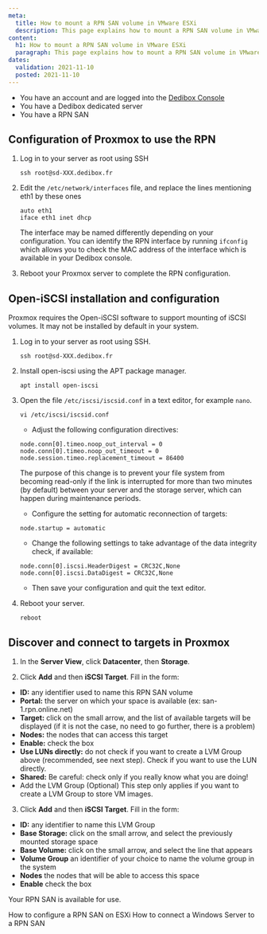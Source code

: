 ```yaml
---
meta:
  title: How to mount a RPN SAN volume in VMware ESXi
  description: This page explains how to mount a RPN SAN volume in VMware ESXi
content:
  h1: How to mount a RPN SAN volume in VMware ESXi
  paragraph: This page explains how to mount a RPN SAN volume in VMware ESXi
dates:
  validation: 2021-11-10
  posted: 2021-11-10
---
```


<Message type="requirement">

* You have an account and are logged into the [Dedibox Console](https://console.online.net)
* You have a Dedibox dedicated server
* You have a RPN SAN 

</Message>

## Configuration of Proxmox to use the RPN

1. Log in to your server as root using SSH
    ```
    ssh root@sd-XXX.dedibox.fr
    ```
2. Edit the `/etc/network/interfaces` file, and replace the lines mentioning eth1 by these ones
    ```
    auto eth1
    iface eth1 inet dhcp
    ```

    <Message type="tip">

    The interface may be named differently depending on your configuration. You can identify the RPN interface by running `ifconfig` which allows you to check the MAC address of the interface which is available in your Dedibox console.

    </Message>

3. Reboot your Proxmox server to complete the RPN configuration.


## Open-iSCSI installation and configuration

Proxmox requires the Open-iSCSI software to support mounting of iSCSI volumes. It may not be installed by default in your system.

1. Log in to your server as root using SSH.
    ```
    ssh root@sd-XXX.dedibox.fr
    ```
2. Install open-iscsi using the APT package manager.
    ```
    apt install open-iscsi
    ```

3. Open the file `/etc/iscsi/iscsid.conf` in a text editor, for example `nano`.
    ```
    vi /etc/iscsi/iscsid.conf
    ```

    * Adjust the following configuration directives:
    ```
    node.conn[0].timeo.noop_out_interval = 0
    node.conn[0].timeo.noop_out_timeout = 0
    node.session.timeo.replacement_timeout = 86400
    ```
    The purpose of this change is to prevent your file system from becoming read-only if the link is interrupted for more than two minutes (by default) between your server and the storage server, which can happen during maintenance periods.

    * Configure the setting for automatic reconnection of targets:
    ```
    node.startup = automatic
    ```

    * Change the following settings to take advantage of the data integrity check, if available:
    ```
    node.conn[0].iscsi.HeaderDigest = CRC32C,None
    node.conn[0].iscsi.DataDigest = CRC32C,None
    ```
    * Then save your configuration and quit the text editor. 

7. Reboot your server. 
    ```
    reboot 
    ```

## Discover and connect to targets in Proxmox

1. In the **Server View**, click **Datacenter**, then **Storage**.

2. Click **Add** and then **iSCSI Target**. Fill in the form:

* **ID:** any identifier used to name this RPN SAN volume
* **Portal:** the server on which your space is available (ex: san-1.rpn.online.net)
* **Target:** click on the small arrow, and the list of available targets will be displayed (if it is not the case, no need to go further, there is a problem)
* **Nodes:** the nodes that can access this target
* **Enable:** check the box
* **Use LUNs directly:** do not check if you want to create a LVM Group above (recommended, see next step). Check if you want to use the LUN directly.
* **Shared:** Be careful: check only if you really know what you are doing!
* Add the LVM Group (Optional)
This step only applies if you want to create a LVM Group to store VM images.

3. Click **Add** and then **iSCSI Target**. Fill in the form:

* **ID:** any identifier to name this LVM Group
* **Base Storage:** click on the small arrow, and select the previously mounted storage space
* **Base Volume:** click on the small arrow, and select the line that appears
* **Volume Group** an identifier of your choice to name the volume group in the system
* **Nodes** the nodes that will be able to access this space
* **Enable** check the box

Your RPN SAN is available for use.

<Navigation title="See Also">
  <PreviousButton to="/dedibox-network/rpn/how-to/use-rpn-san-esxi/">How to configure a RPN SAN on ESXi</PreviousButton>
  <NextButton to="/dedibox-network/rpn/how-to/connect-rpn-san-windows/">How to connect a Windows Server to a RPN SAN</NextButton>
</Navigation>